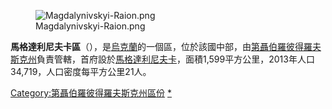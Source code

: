 [[Image:Magdalynivskyi-Raion.png|right]]

{{Coord|48|55|18|N|34|55|21|E|display=title}}

'''馬格達利尼夫卡區'''（{{lang-uk|Магдалинівський район}}），是[[烏克蘭|烏克蘭]]的一個區，位於該國中部，由[[第聶伯羅彼得羅夫斯克州|第聶伯羅彼得羅夫斯克州]]負責管轄，首府設於[[馬格達利尼夫卡|馬格達利尼夫卡]]，面積1,599平方公里，2013年人口34,719，人口密度每平方公里21人。

{{DEFAULTSORT:Магдалинівський район}}
[[Category:第聶伯羅彼得羅夫斯克州區份|Category:第聶伯羅彼得羅夫斯克州區份]]
[[Category:馬格達利尼夫卡區|*]]

{{Dnipropetrovsk-geo-stub}}